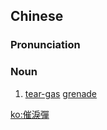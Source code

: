 ==Chinese==
{{zh-forms|s=催泪弹|type=21}}
{{wikipedia|lang=zh}}

===Pronunciation===
{{zh-pron
|m=cuīlèidàn
|c=ceoi1 leoi6 daan6-2
|cat=n
}}

===Noun===
{{zh-noun}}

# [[tear-gas]] [[grenade]]

[[ko:催淚彈]]